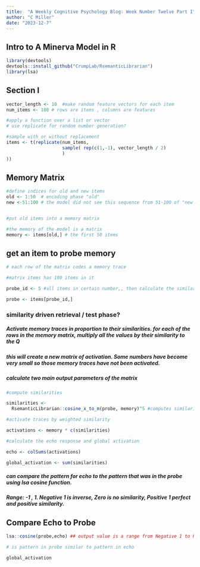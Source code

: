 ```yaml
---
title:  "A Weekly Cognitive Psychology Blog: Week Number Twelve Part I"
author: "C Miller"
date: "2023-12-7"
---
```


## Intro to A Minerva Model in R

```r
library(devtools)
devtools::install_github("CrumpLab/RsemanticLibrarian")
library(lsa)
```

## Section I

```r

vector_length <- 10  #make random feature vectors for each item
num_items <- 100 # rows are items , columns are features

```

```r

#apply a function over a list or vector 
# use replicate for random number generation?

#sample with or without replacement
items <- t(replicate(num_items,
                     sample( rep(c(1,-1), vector_length / 2)
                     )
))

```

## Memory Matrix

```r
#define indices for old and new items
old <- 1:50  # encoding phase "old"
new <-51:100 # the model did not see this sequence from 51-100 of "new items"


#put old items into a memory matrix

#the memory of the model is a matrix
memory <- items[old,] # the first 50 items

```

## get an item to probe memory

```r
# each row of the matrix codes a memory trace

#matrix items has 100 items in it

probe_id <- 5 #all items in certain number,, then calculate the similarity to "memory"

probe <- items[probe_id,]

```

### similarity driven retrieval / test phase?

##### Activate memory traces in proportion to their similarities. for each of the rows in the memory matrix, multiply all the values by their similarity to the Q

##### this will create a new matrix of activation. Some numbers have become very small so those memory traces have not been activated.

##### calculate two main output parameters of the matrix

```r

#compute similarities

similarities <-
  RsemanticLibrarian::cosine_x_to_m(probe, memory)^5 #computes similarity between one vector and multiple vectors in a matrix

#activate traces by weighted similarity

activations <- memory * c(similarities)

#calculate the echo response and global activation

echo <- colSums(activations)

global_activation <- sum(similarities)

```

##### can compare the pattern for echo to the pattern that was in the probe using lsa cosine function.

##### Range: -1 , 1. Negative 1 is inverse, Zero is no similarity, Positive 1 perfect and positive similarity.

## Compare Echo to Probe

```r

lsa::cosine(probe,echo) ## output value is a range from Negative 1 to Positive 1

# is pattern in probe similar to pattern in echo

global_activation


```
